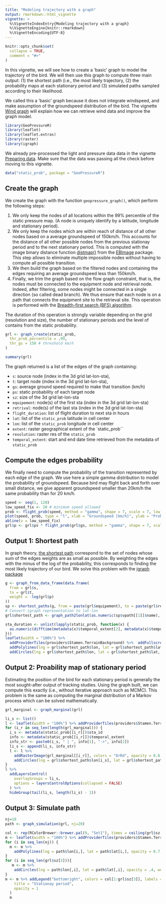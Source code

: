 ```yaml
---
title: "Modeling trajectory with a graph"
output: rmarkdown::html_vignette
vignette: >
  %\VignetteIndexEntry{Modeling trajectory with a graph}
  %\VignetteEngine{knitr::rmarkdown}
  %\VignetteEncoding{UTF-8}
---
```


```r
knitr::opts_chunk$set(
  collapse = TRUE,
  comment = "#>"
)
```

In this vignette, we will see how to create a 'basic' graph to model the trajectory of the bird. We will then use this graph to compute three main output: (1) the shortest path (i.e., the most likely trajectory, (2) the probability maps at each stationary period and (3) simulated paths sampled according to their likelihood. 

We called this a 'basic' graph because it does not integrate windspeed, and make assumption of the groundspeed distribution of the bird. The vignette [Wind graph](./articles/wind-graph.html) will explain how we can retrieve wind data and improve the graph model. 

```r
library(GeoPressureR)
library(leaflet)
library(leaflet.extras)
library(raster)
library(igraph)
```

We already pre-processed the light and pressure data data in the vignette [Preparing data](./articles/preparing-data). Make sure that the data was passing all the check before moving to this vignette.

```r
data("static_prob", package = "GeoPressureR")
```

## Create the graph 

We create the graph with the function `geopressure_graph()`, which perform the following steps: 

1. We only keep the nodes of all locations within the 99% percentile of the static pressure map. (A node is uniquely identify by a latitude, longitude and stationary period).
2. We only keep the nodes which are within reach of distance of all other nodes based on a average groundspeed of 150km/h. This accounts for the distance of all other possible nodes from the previous stationay period and to the next stationary period. This is computed with the image binary distance function [distmap()](https://rdrr.io/bioc/EBImage/man/distmap.html) from the [EBImage](https://github.com/aoles/EBImage) package. This step allows to eliminate multiple impossible nodes without having to compute all possible transition.
3. We then build the graph based on the filtered nodes and containing the edges requiring an average groundspeed less than 150km/h.
4. Finally, we trim the graph based on the flow graph constraint, that is, the nodes must be connected to the equipment node and retrieval node. Indeed, after filtering, some nodes might be connected in a single direction (so called dead branch). We thus ensure that each node is on a path that connects the equipment site to the retrieval site. This operation is performed with the [Breadth-first search (BFS) algorithm](https://en.wikipedia.org/wiki/Breadth-first_search).

The duration of this operation is strongly variable depending on the grid (resolution and size), the number of stationary periods and the level of contains from the static probability. 

```r
grl <- graph_create(static_prob,
  thr_prob_percentile = .99,
  thr_gs = 150 # threshold km/h
)
```
```r
summary(grl)
```

The graph returned is a list of the edges of the graph containing:

- `s`: source node (index in the 3d grid lat-lon-sta),
- `t`: target node (index in the 3d grid lat-lon-sta),
- `gs`: average ground speed required to make that transition (km/h)
- `ps`: static probability of each target node
- `sz`: size of the 3d grid lat-lon-sta
- `equipement`: node(s) of the first sta (index in the 3d grid lat-lon-sta)
- `retrival`: node(s) of the last sta (index in the 3d grid lat-lon-sta)
- `flight_duration`: list of flight duration to next sta in hours
- `lat`: list of the `static_prob` latitude in cell center
- `lon`: list of the `static_prob` longitude in cell center
- `extent`: raster geographical extent of the `static_prob``
- `resolution`: raster res of the `static_prob`
- `temporal_extent`: start and end date time retrieved from the metadata of
`static_prob`

## Compute the edges probability

We finally need to compute the probability of the transition represented by each edge of the graph. We use here a simple gamma distribution to model the probability of groundspeed. Because bird may flight back and forth over small distance, we give apparent groundspeed smaller than 20km/h the same probability than for 20 km/h.

```r
speed <- seq(1, 120)
low_speed_fix <- 20 # minimum speed allowed
prob <- flight_prob(speed, method = "gamma", shape = 7, scale = 7, low_speed_fix = low_speed_fix)
plot(speed, prob, type = "l", xlab = "Groundspeed [km/h]", ylab = "Probability")
abline(v = low_speed_fix)
grl$p <- grl$ps * flight_prob(grl$gs, method = "gamma", shape = 7, scale = 7, low_speed_fix = low_speed_fix)
```

## Output 1: Shortest path

In graph theory, [the shortest path](https://en.wikipedia.org/wiki/Shortest_path_problem) correspond to the set of nodes whose sum of the edges weights are as small as possible. By weighting the edges with the minus of the log of the probability, this corresponds to finding the most likely trajectory of our bird. We solve this problem with the [igraph package](https://igraph.org/r/)

```r
g <- graph_from_data_frame(data.frame(
  from = grl$s,
  to = grl$t,
  weight = -log(grl$p)
))
sp <- shortest_paths(g, from = paste(grl$equipement), to = paste(grl$retrival))
# Convert igraph representation to lat-lon
grl$shortest_path <- graph_path2lonlat(as.numeric(sp$vpath[[1]]$name), grl)
```


```r
sta_duration <- unlist(lapply(static_prob, function(x) {
  as.numeric(difftime(metadata(x)$temporal_extent[2], metadata(x)$temporal_extent[1], units = "days"))
}))
leaflet(width = "100%") %>%
  addProviderTiles(providers$Stamen.TerrainBackground) %>%  addFullscreenControl() %>% 
  addPolylines(lng = grl$shortest_path$lon, lat = grl$shortest_path$lat, opacity = 1, color = "#808080", weight = 3) %>%
  addCircles(lng = grl$shortest_path$lon, lat = grl$shortest_path$lat, opacity = 1, color = "#000", weight = sta_duration^(0.3) * 10)
```


## Output 2: Proability map of stationary period

Estimating the position of the bird for each stationary period is generally the most sought-after output of tracking studies. Using the graph built, we can compute this exactly (i.e., without iterative approach such as MCMC). This problem is the same as computing the marginal distribution of a Markov process which can be solved mathematically.

```r
grl_marginal <- graph_marginal(grl)
```

```r
li_s <- list()
l <- leaflet(width = "100%") %>% addProviderTiles(providers$Stamen.TerrainBackground) %>%  addFullscreenControl()
for (i_r in seq_len(length(grl_marginal))) {
  i_s <- metadata(static_prob[[i_r]])$sta_id
  info <- metadata(static_prob[[i_r]])$temporal_extent
  info_str <- paste0(i_s, " | ", info[1], "->", info[2])
  li_s <- append(li_s, info_str)
  l <- l %>%
    addRasterImage(grl_marginal[[i_r]], colors = "OrRd", opacity = 0.8, group = info_str) %>%
    addCircles(lng = grl$shortest_path$lon[i_s], lat = grl$shortest_path$lat[i_s], opacity = 1, color = "#000", weight = 10, group = info_str)
}
l %>%
  addLayersControl(
    overlayGroups = li_s,
    options = layersControlOptions(collapsed = FALSE)
  ) %>%
  hideGroup(tail(li_s, length(li_s) - 1))
```

## Output 3: Simulate path

```r
nj=10
path <- graph_simulation(grl, nj=20)
```

```r
col <- rep(RColorBrewer::brewer.pal(9, "Set1"), times = ceiling(grl$sz[3]/9))
m <- leaflet(width = "100%") %>% addProviderTiles(providers$Stamen.TerrainBackground) %>%  addFullscreenControl()
for (i in seq_len(nj)) {
  m <- m %>%
    addPolylines(lng = path$lon[i,], lat = path$lat[i,], opacity = 0.7, weight = 1, color = "#808080") 
}
for (i in seq_len(grl$sz[3])){
   m <- m %>%
    addCircles(lng = path$lon[,i], lat = path$lat[,i], opacity = .4, weight = 10, color = col[i])
}
m <- m %>% addLegend("bottomright", colors = col[1:grl$sz[3]], labels = seq_len(grl$sz[3]),
    title = "Stationay period",
    opacity = 1
  ) 
  m
```

